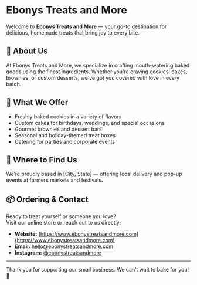# Ebonys Treats and More

Welcome to **Ebonys Treats and More** — your go-to destination for delicious, homemade treats that bring joy to every bite.

## 🍪 About Us

At Ebonys Treats and More, we specialize in crafting mouth-watering baked goods using the finest ingredients. Whether you're craving cookies, cakes, brownies, or custom desserts, we’ve got you covered with love in every batch.

## 🎉 What We Offer

- Freshly baked cookies in a variety of flavors
- Custom cakes for birthdays, weddings, and special occasions
- Gourmet brownies and dessert bars
- Seasonal and holiday-themed treat boxes
- Catering for parties and corporate events

## 📍 Where to Find Us

We’re proudly based in [City, State] — offering local delivery and pop-up events at farmers markets and festivals.

## 📦 Ordering & Contact

Ready to treat yourself or someone you love?  
Visit our online store or reach out to us directly:

- **Website:** [https://www.ebonystreatsandmore.com](https://www.ebonystreatsandmore.com)
- **Email:** hello@ebonystreatsandmore.com
- **Instagram:** [@ebonystreatsandmore](https://www.instagram.com/ebonystreatsandmore)

---

Thank you for supporting our small business. We can’t wait to bake for you! 🧁